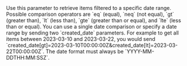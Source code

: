 <ParamField query="created_date" type="string" optional>
  Use this parameter to retrieve items filtered to a specific date range. Possible comparison operators are
  `eq` (equal), `neq` (not equal), `gt` (greater than), `lt` (less than), `gte` (greater than or equal), and `lte` (less than or equal).
  You can use a single date comparison or specify a date range by sending two `created_date` parameters. For example to get all items between 2023-03-10 and 2023-03-22,
  you would send `created_date[gt]=2023-03-10T00:00:00Z&created_date[lt]=2023-03-22T00:00:00Z`. The date format must always be `YYYY-MM-DDTHH:MM:SSZ`.
</ParamField>